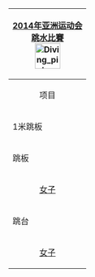 {| class="infobox" style="padding:0.3em; margin-left:15px; border:1px solid #B8C7D9; background:#f5faff; font-size:90%; line-height:1.5em"
|- style="background:#cedff2; text-align:center;"
!colspan="3"|[[2014年亚洲运动会]]<br/>[[2014年亚洲运动会跳水比賽|跳水比賽]]<br/>[[Image:Diving pictogram.svg|50px]]
|- style="background:#deeaf6; text-align:center;"
|colspan="2" align="center"|项目
|-
|1米跳板
|align="center"|[[2014年亚洲运动会跳水男子1米跳板比賽|男子]]
|align="center"|[[2014年亚洲运动会跳水女子1米跳板比賽|女子]]
|-
|跳板
|align="center"|[[2014年亚洲运动会跳水男子3米跳板比賽|男子]]
|align="center"|[[2014年亚洲运动会跳水男子双人3米跳板比賽|男双]]
|-
|align="center"|[[2014年亚洲运动会跳水女子3米跳板比賽|女子]]
|align="center"|[[2014年亚洲运动会跳水女子双人3米跳板比賽|女双]]
|-
|跳台
|align="center"|[[2014年亚洲运动会跳水男子10米跳台比賽|男子]]
|align="center"|[[2014年亚洲运动会跳水男子双人10米跳台比賽|男双]]
|-
|align="center"|[[2014年亚洲运动会跳水女子10米跳台比賽|女子]]
|align="center"|[[2014年亚洲运动会跳水女子双人10米跳台比賽|女双]]
|}<noinclude>
[[Category:2014年亚洲运动会比賽项目导航模板|{{PAGENAME}}]]
</noinclude>
